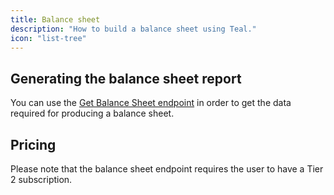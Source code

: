 ```yaml
---
title: Balance sheet
description: "How to build a balance sheet using Teal."
icon: "list-tree"
---
```


## Generating the balance sheet report

You can use the [Get Balance Sheet endpoint](/api-reference/reports/get_balance_sheet) in order to get the data required for producing a balance sheet.

## Pricing

Please note that the balance sheet endpoint requires the user to have a Tier 2 subscription.